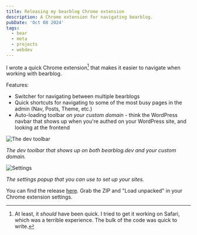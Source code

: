 ```yaml
---
title: Releasing my bearblog Chrome extension
description: A Chrome extension for navigating bearblog.
pubDate: 'Oct 08 2024'
tags:
  - bear
  - meta
  - projects
  - webdev
---
```


I wrote a quick Chrome extension[^1] that makes it easier to navigate when working with bearblog. 

Features:

- Switcher for navigating between multiple bearblogs
- Quick shortcuts for navigating to some of the most busy pages in the admin (Nav, Posts, Theme, etc.)
- Auto-loading toolbar _on your custom domain_ - think the WordPress navbar that shows up when you're authed on your WordPress site, and looking at the frontend

![The dev toolbar](https://bear-images.sfo2.cdn.digitaloceanspaces.com/kristian/302x.webp)

_The dev toolbar that shows up on both bearblog.dev _and_ your custom domain._

<img alt="Settings" src="https://bear-images.sfo2.cdn.digitaloceanspaces.com/kristian/352x.webp" style="max-width: 280px" />

_The settings popup that you can use to set up your sites._

You can find the release [here](https://github.com/kristianfreeman/bearblog-dev-toolbar/releases/tag/v1.0.1). Grab the ZIP and "Load unpacked" in your Chrome extension settings.

[^1]: At least, it _should_ have been quick. I tried to get it working on Safari, which was a terrible experience. The bulk of the code was quick to write.

